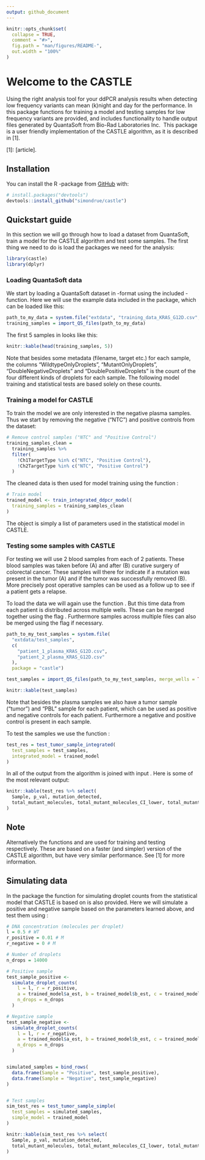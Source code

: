 ```yaml
---
output: github_document
---
```


<!-- README.md is generated from README.Rmd. Please edit that file -->

```r
knitr::opts_chunk$set(
  collapse = TRUE,
  comment = "#>",
  fig.path = "man/figures/README-",
  out.width = "100%"
)
```

# Welcome to the **CASTLE**

<!-- badges: start -->
<!-- badges: end -->

Using the right analysis tool for your ddPCR analysis results when detecting low frequency variants can mean (k)night and day for the performance. 
In this package functions for training a model and testing samples for low frequency variants are provided, and includes functionality to handle output files generated by QuantaSoft from Bio-Rad Laboratories Inc. 
This package is a user friendly implementation of the CASTLE algorithm, as it is described in [1].

[1]: [article].

## Installation

You can install the R -package from [GitHub](https://github.com/) with:

``` r
# install.packages("devtools")
devtools::install_github("simondrue/castle")
```
## Quickstart guide

In this section we will go through how to load a dataset from QuantaSoft, train a model for the CASTLE algorithm and test some samples. The first thing we need to do is load the packages we need for the analysis:
```r
library(castle)
library(dplyr)
```

### Loading QuantaSoft data
We start by loading a QuantaSoft dataset in \code{.csv}-format using the included \code{import_QS_files}-function. Here we will use the example data included in the package, which can be loaded like this:

```r
path_to_my_data = system.file("extdata", "training_data_KRAS_G12D.csv", package = "castle")
training_samples = import_QS_files(path_to_my_data)
```

The first 5 samples in \code{training_samples} looks like this:
```r
knitr::kable(head(training_samples, 5))
```

Note that besides some metadata (filename, target etc.) for each sample, the columns "WildtypeOnlyDroplets", "MutantOnlyDroplets", "DoubleNegativeDroplets" and "DoublePositiveDroplets" is the count of the four different kinds of droplets for each sample. The following model training and statistical tests are based solely on these counts. 

### Training a model for CASTLE 
To train the model we are only interested in the negative plasma samples. Thus we start by removing the negative ("NTC") and positive controls from the dataset:
```r
# Remove control samples ("NTC" and "Positive Control")
training_samples_clean = 
  training_samples %>%
  filter(
    !Ch1TargetType %in% c("NTC", "Positive Control"),
    !Ch2TargetType %in% c("NTC", "Positive Control")
  )
```
The cleaned data is then used for model training using the function \code{train_simple_ddpcr_model}:
```r
# Train model
trained_model <- train_integrated_ddpcr_model(
  training_samples = training_samples_clean
)
```

The object \code{trained_model} is simply a list of parameters used in the statistical model in CASTLE.

### Testing some samples with CASTLE 

For testing we will use 2 blood samples from each of 2 patients. These blood samples was taken before (A) and after (B) curative surgery of colorectal cancer. These samples will there for indicate if a mutation was present in the tumor (A) and if the tumor was successfully removed (B). More precisely post operative samples can be used as a follow up to see if a patient gets a relapse.

To load the data we will again use the function \code{import_QS_files}. But this time data from each patient is distributed across multiple wells. These can be merged together using the flag \code{merge_wells = TRUE}. Furthermore samples across multiple files can also be merged using the flag \code{merge_files = TRUE} if necessary. 

```r
path_to_my_test_samples = system.file(
  "extdata/test_samples", 
  c(
    "patient_1_plasma_KRAS_G12D.csv",
    "patient_2_plasma_KRAS_G12D.csv"
  ), 
  package = "castle")

test_samples = import_QS_files(path_to_my_test_samples, merge_wells = TRUE)
```
```r
knitr::kable(test_samples)
```

Note that besides the plasma samples we also have a tumor sample ("tumor") and "PBL" sample for each patient, which can be used as positive and negative controls for each patient. Furthermore a negative and positive control is present in each sample.

To test the samples we use the function \code{test_tumor_sample_integrated}:

```r
test_res = test_tumor_sample_integrated(
  test_samples = test_samples, 
  integrated_model = trained_model
)
```
In \code{test_res} all of the output from the algorithm is joined with input \code{data.frame}. Here is some of the most relevant output:
```r
knitr::kable(test_res %>% select(
  Sample, p_val, mutation_detected,
  total_mutant_molecules, total_mutant_molecules_CI_lower, total_mutant_molecules_CI_upper)
)
```

## Note 
Alternatively the functions \code{train_integrated_ddpcr_model} and \code{test_tumor_sample_simple} are used for training and testing respectively. These are based on a faster (and simpler) version of the CASTLE algorithm, but have very similar performance. See [1] for more information. 

## Simulating data

In the package the function \code{simulate_droplet_counts} for simulating droplet counts from the statistical model that CASTLE is based on is also provided. Here we will simulate a positive and negative sample based on the parameters learned above, and test them using \code{test_tumor_sample_integrated}:

```r
# DNA concentration (molecules per droplet)
l = 0.5 # WT
r_positive = 0.01 # M
r_negative = 0 # M

# Number of droplets
n_drops = 14000

# Positive sample
test_sample_positive <-
  simulate_droplet_counts(
    l = l, r = r_positive, 
    a = trained_model$a_est, b = trained_model$b_est, c = trained_model$c_est, 
    n_drops = n_drops
  )

# Negative sample
test_sample_negative <-
  simulate_droplet_counts(
    l = l, r = r_negative, 
    a = trained_model$a_est, b = trained_model$b_est, c = trained_model$c_est, 
    n_drops = n_drops
  )


simulated_samples = bind_rows(
  data.frame(Sample = "Positive", test_sample_positive),
  data.frame(Sample = "Negative", test_sample_negative)
)


# Test samples
sim_test_res = test_tumor_sample_simple(
  test_samples = simulated_samples,
  simple_model = trained_model
)
```

```r
knitr::kable(sim_test_res %>% select(
  Sample, p_val, mutation_detected,
  total_mutant_molecules, total_mutant_molecules_CI_lower, total_mutant_molecules_CI_upper)
)
```

